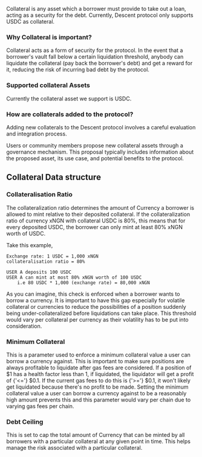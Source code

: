 Collateral is any asset which a borrower must provide to take out a loan, acting as a security for the debt. Currently, Descent protocol only supports USDC as collateral.

### Why Collateral is important?
Collateral acts as a form of security for the protocol. In the event that a borrower's vault fall below a certain liquidation threshold, anybody can liquidate the collateral (pay back the borrower's debt)  and get a reward for it, reducing the risk of incurring bad debt by the protocol.

### Supported collateral Assets
Currently the collateral asset we support is USDC. 

### How are collaterals added to the protocol?
Adding new collaterals to the Descent protocol involves a careful evaluation and integration process. 

Users or community members propose new collateral assets through a governance mechanism. This proposal typically includes information about the proposed asset, its use case, and potential benefits to the protocol.

## Collateral Data structure
### Collateralisation Ratio
The collateralization ratio determines the amount of Currency a borrower is allowed to mint relative to their deposited collateral. If the collateralization ratio of currency xNGN with collateral USDC is 80%, this means that for every deposited USDC, the borrower can only mint at least 80% xNGN worth of USDC.

Take this example, 

```tsx
Exchange rate: 1 USDC = 1,000 xNGN
collateralisation ratio = 80%

USER A deposits 100 USDC
USER A can mint at most 80% xNGN worth of 100 USDC 
    i.e 80 USDC * 1,000 (exchange rate) = 80,000 xNGN
```

As you can imagine, this check is enforced when a borrower wants to borrow a currency. It is important to have this gap especially for volatile collateral or currencies to reduce the possibilities of a position suddenly being under-collateralized before liquidations can take place. This threshold would vary per collateral per currency as their volatility has to be put into consideration.

### Minimum Collateral
This is a parameter used to enforce a minimum collateral value a user can borrow a currency against. This is important to make sure positions are always profitable to liquidate after gas fees are considered. If a position of $1 has a health factor less than 1, if liquidated, the liquidator will get a profit of {'<='} $0.1. 
If the current gas fees to do this is {'>='} $0.1, it won't likely get liquidated because there's no profit to be made.
Setting the minimum collateral value a user can borrow a currency against to be a reasonably high amount prevents this and this parameter would vary per chain due to varying gas fees per chain.

### Debt Ceiling
This is set to cap the total amount of Currency that can be minted by all borrowers with a particular collateral at any given point in time. This helps manage the risk associated with a particular collateral.

